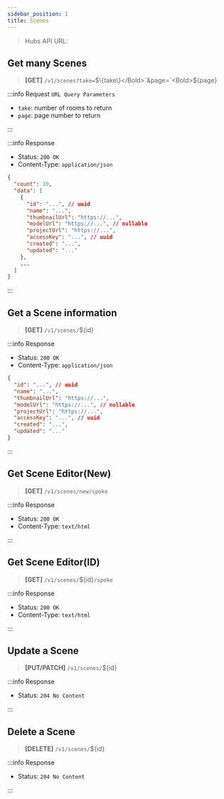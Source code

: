 ```yaml
---
sidebar_position: 1
title: Scenes
---
```



> Hubs API URL: <a><APIUrl /></a>

## Get many Scenes

> **[GET]** `/v1/scenes?take=`<Bold>$\{take\}</Bold>`&page=`<Bold>$\{page\}</Bold>

:::info Request `URL Query Parameters`

- `take`: number of rooms to return
- `page`: page number to return

:::

:::info Response

- Status: `200 OK`
- Content-Type: `application/json`

```json
{
  "count": 10,
  "data": [
    {
      "id": "...", // uuid
      "name": "...",
      "thumbnailUrl": "https://...",
      "modelUrl": "https://...", // nullable
      "projectUrl": "https://...",
      "accessKey": "...", // uuid
      "created": "...",
      "updated": "..."
    },
    ...
  ]
}
```

:::

## Get a Scene information

> **[GET]** `/v1/scenes/`<Bold>$\{id\}</Bold>

:::info Response

- Status: `200 OK`
- Content-Type: `application/json`

```json
{
  "id": "...", // uuid
  "name": "...",
  "thumbnailUrl": "https://...",
  "modelUrl": "https://...", // nullable
  "projectUrl": "https://...",
  "accessKey": "...", // uuid
  "created": "...",
  "updated": "..."
}
```

:::

## Get Scene Editor(New)

> **[GET]** `/v1/scenes/new/spoke`

:::info Response

- Status: `200 OK`
- Content-Type: `text/html`

:::

## Get Scene Editor(ID)

> **[GET]** `/v1/scenes/`<Bold>$\{id\}</Bold>`/spoke`

:::info Response

- Status: `200 OK`
- Content-Type: `text/html`

:::

## Update a Scene

> **[PUT/PATCH]** `/v1/scenes/`<Bold>$\{id\}</Bold>

:::info Response

- Status: `204 No Content`

:::

## Delete a Scene

> **[DELETE]** `/v1/scenes/`<Bold>$\{id\}</Bold>

:::info Response

- Status: `204 No Content`

:::
